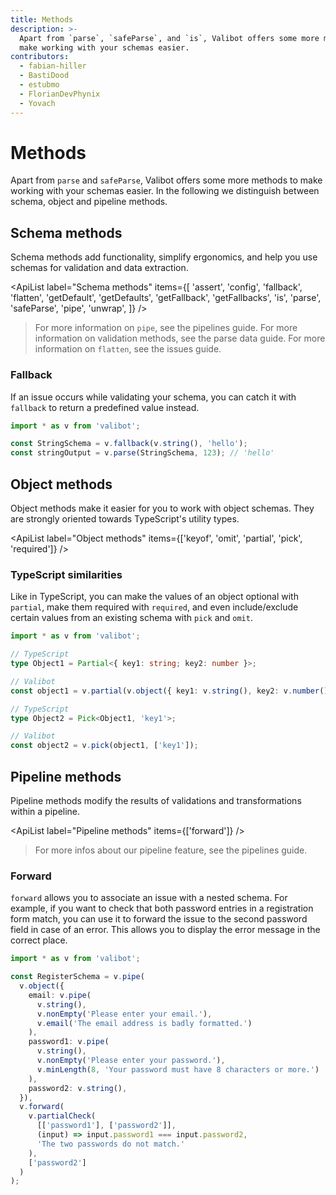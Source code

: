 ```yaml
---
title: Methods
description: >-
  Apart from `parse`, `safeParse`, and `is`, Valibot offers some more methods to
  make working with your schemas easier.
contributors:
  - fabian-hiller
  - BastiDood
  - estubmo
  - FlorianDevPhynix
  - Yovach
---
```



# Methods

Apart from <Link href="/api/parse/">`parse`</Link> and <Link href="/api/safeParse/">`safeParse`</Link>, Valibot offers some more methods to make working with your schemas easier. In the following we distinguish between schema, object and pipeline methods.

## Schema methods

Schema methods add functionality, simplify ergonomics, and help you use schemas for validation and data extraction.

<ApiList
  label="Schema methods"
  items={[
    'assert',
    'config',
    'fallback',
    'flatten',
    'getDefault',
    'getDefaults',
    'getFallback',
    'getFallbacks',
    'is',
    'parse',
    'safeParse',
    'pipe',
    'unwrap',
  ]}
/>

> For more information on <Link href="/api/pipe/">`pipe`</Link>, see the <Link href="/guides/pipelines/">pipelines</Link> guide. For more information on validation methods, see the <Link href="/guides/parse-data/">parse data</Link> guide. For more information on <Link href="/api/flatten/">`flatten`</Link>, see the <Link href="/guides/issues/#formatting">issues</Link> guide.

### Fallback

If an issue occurs while validating your schema, you can catch it with <Link href="/api/fallback/">`fallback`</Link> to return a predefined value instead.

```ts
import * as v from 'valibot';

const StringSchema = v.fallback(v.string(), 'hello');
const stringOutput = v.parse(StringSchema, 123); // 'hello'
```

## Object methods

Object methods make it easier for you to work with object schemas. They are strongly oriented towards TypeScript's utility types.

<ApiList
  label="Object methods"
  items={['keyof', 'omit', 'partial', 'pick', 'required']}
/>

### TypeScript similarities

Like in TypeScript, you can make the values of an object optional with <Link href="/api/partial/">`partial`</Link>, make them required with <Link href="/api/required/">`required`</Link>, and even include/exclude certain values from an existing schema with <Link href="/api/pick/">`pick`</Link> and <Link href="/api/omit/">`omit`</Link>.

```ts
import * as v from 'valibot';

// TypeScript
type Object1 = Partial<{ key1: string; key2: number }>;

// Valibot
const object1 = v.partial(v.object({ key1: v.string(), key2: v.number() }));

// TypeScript
type Object2 = Pick<Object1, 'key1'>;

// Valibot
const object2 = v.pick(object1, ['key1']);
```

## Pipeline methods

Pipeline methods modify the results of validations and transformations within a pipeline.

<ApiList label="Pipeline methods" items={['forward']} />

> For more infos about our pipeline feature, see the <Link href="/guides/pipelines/">pipelines</Link> guide.

### Forward

‎<Link href="/api/forward/">`forward`</Link> allows you to associate an issue with a nested schema. For example, if you want to check that both password entries in a registration form match, you can use it to forward the issue to the second password field in case of an error. This allows you to display the error message in the correct place.

```ts
import * as v from 'valibot';

const RegisterSchema = v.pipe(
  v.object({
    email: v.pipe(
      v.string(),
      v.nonEmpty('Please enter your email.'),
      v.email('The email address is badly formatted.')
    ),
    password1: v.pipe(
      v.string(),
      v.nonEmpty('Please enter your password.'),
      v.minLength(8, 'Your password must have 8 characters or more.')
    ),
    password2: v.string(),
  }),
  v.forward(
    v.partialCheck(
      [['password1'], ['password2']],
      (input) => input.password1 === input.password2,
      'The two passwords do not match.'
    ),
    ['password2']
  )
);
```

